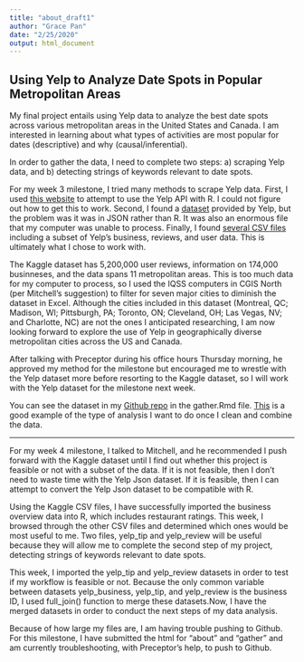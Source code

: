 ```yaml
---
title: "about_draft1"
author: "Grace Pan"
date: "2/25/2020"
output: html_document
---
```


## Using Yelp to Analyze Date Spots in Popular Metropolitan Areas


 My final project entails using Yelp data to analyze the best date spots across various metropolitan areas in the United States and Canada. I am interested in learning about what types of activities are most popular for dates (descriptive) and why (causal/inferential). 
 
 In order to gather the data, I need to complete two steps: a) scraping Yelp data, and b) detecting strings of keywords relevant to date spots. 
 
 For my week 3 milestone, I tried many methods to scrape Yelp data. First, I used [this website]( https://billpetti.github.io/2017-12-23-use-yelp-api-r-rstats/) to attempt to use the Yelp API with R. I could not figure out how to get this to work. Second, I found a [dataset](https://www.yelp.com/dataset/download) provided by Yelp, but the problem was it was in JSON rather than R. It was also an enormous file that my computer was unable to process. Finally, I found [several CSV files](https://www.kaggle.com/yelp-dataset/yelp-dataset/data) including a subset of Yelp's business, reviews, and user data.  This is ultimately what I chose to work with.
 
 The Kaggle dataset has 5,200,000 user reviews, information on 174,000 businneses, and the data spans 11 metropolitan areas. This is too much data for my computer to process, so I used the IQSS computers in CGIS North (per Mitchell's suggestion) to filter for seven major cities to diminish the dataset in Excel. Although the cities included in this dataset (Montreal, QC; Madison, WI; Pittsburgh, PA; Toronto, ON; Cleveland, OH; Las Vegas, NV; and Charlotte, NC) are not the ones I anticipated researching, I am now looking forward to explore the use of Yelp in geographically diverse metropolitan cities across the US and Canada.
 
 After talking with Preceptor during his office hours Thursday morning, he approved my method for the milestone but encouraged me to wrestle with the Yelp dataset more before resorting to the Kaggle dataset, so I will work with the Yelp dataset for the milestone next week. 
 
 You can see the dataset in my [Github repo](https://github.com/gspan28/final_project_version1) in the gather.Rmd file. [This](https://www.kaggle.com/ambarish/a-very-extensive-data-analysis-of-yelp 
) is a good example of the type of analysis I want to do once I clean and combine the data. 

---

For my week 4 milestone, I talked to Mitchell, and he recommended I push forward with the Kaggle dataset until I find out whether this project is feasible or not with a subset of the data. If it is not feasible, then I don't need to waste time with the Yelp Json dataset. If it is feasible, then I can attempt to convert the Yelp Json dataset to be compatible with R. 

Using the Kaggle CSV files, I have successfully imported the business overview data into R, which includes restaurant ratings. This week, I browsed through the other CSV files and determined which ones would be most useful to me. Two files, yelp_tip and yelp_review will be useful because they will allow me to complete the second step of my project, detecting strings of keywords relevant to date spots.

This week, I imported the yelp_tip and yelp_review datasets in order to test if my workflow is feasible or not. Because the only common variable between datasets yelp_business, yelp_tip, and yelp_review is the business ID, I used full_join() function to merge these datasets.Now, I have the merged datasets in order to conduct the next steps of my data analysis. 

Because of how large my files are, I am having trouble pushing to Github. For this milestone, I have submitted the html for "about" and "gather" and am currently troubleshooting, with Preceptor's help, to push to Github.


 
